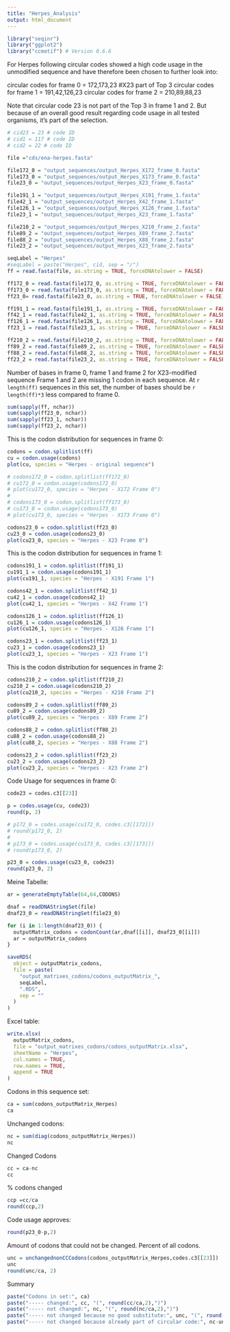 ```yaml
---
title: "Herpes_Analysis"
output: html_document
---
```


```r
library("seqinr")
library("ggplot2")
library("ccmotif") # Version 0.6.6
```

For Herpes following circular codes showed a high code usage in the unmodified sequence and have therefore been chosen to further look into:

circular codes for frame 0 = 172,173,23 #X23 part of Top 3
circular codes for frame 1 = 191,42,126,23
circular codes for frame 2 = 210,89,88,23

Note that circular code 23 is not part of the Top 3 in frame 1 and 2. But because of an overall good result regarding code usage in all tested organisms, it's part of the selection.
```r
# cid23 = 23 # code ID
# cid1 = 117 # code ID
# cid2 = 22 # code ID

file ="cds/ena-herpes.fasta"

file172_0 = "output_sequences/output_Herpes_X172_frame_0.fasta"
file173_0 = "output_sequences/output_Herpes_X173_frame_0.fasta"
file23_0 = "output_sequences/output_Herpes_X23_frame_0.fasta"

file191_1 = "output_sequences/output_Herpes_X191_frame_1.fasta"
file42_1 = "output_sequences/output_Herpes_X42_frame_1.fasta"
file126_1 = "output_sequences/output_Herpes_X126_frame_1.fasta"
file23_1 = "output_sequences/output_Herpes_X23_frame_1.fasta"

file210_2 = "output_sequences/output_Herpes_X210_frame_2.fasta"
file89_2 = "output_sequences/output_Herpes_X89_frame_2.fasta"
file88_2 = "output_sequences/output_Herpes_X88_frame_2.fasta"
file23_2 = "output_sequences/output_Herpes_X23_frame_2.fasta"

seqLabel = "Herpes"
#seqLabel = paste("Herpes", cid, sep = "/")
ff = read.fasta(file, as.string = TRUE, forceDNAtolower = FALSE)

ff172_0 = read.fasta(file172_0, as.string = TRUE, forceDNAtolower = FALSE)
ff173_0 = read.fasta(file173_0, as.string = TRUE, forceDNAtolower = FALSE)
ff23_0= read.fasta(file23_0, as.string = TRUE, forceDNAtolower = FALSE)

ff191_1 = read.fasta(file191_1, as.string = TRUE, forceDNAtolower = FALSE)
ff42_1 = read.fasta(file42_1, as.string = TRUE, forceDNAtolower = FALSE)
ff126_1 = read.fasta(file126_1, as.string = TRUE, forceDNAtolower = FALSE)
ff23_1 = read.fasta(file23_1, as.string = TRUE, forceDNAtolower = FALSE)

ff210_2 = read.fasta(file210_2, as.string = TRUE, forceDNAtolower = FALSE)
ff89_2 = read.fasta(file89_2, as.string = TRUE, forceDNAtolower = FALSE)
ff88_2 = read.fasta(file88_2, as.string = TRUE, forceDNAtolower = FALSE)
ff23_2 = read.fasta(file23_2, as.string = TRUE, forceDNAtolower = FALSE)
```

Number of bases in frame 0, frame 1 and frame 2 for X23-modified sequence 
Frame 1 and 2 are missing 1 codon in each sequence. At `r length(ff)` sequences in this set, the number of bases should be `r length(ff)*3` less compared to frame 0.
```r
sum(sapply(ff, nchar))
sum(sapply(ff23_0, nchar))
sum(sapply(ff23_1, nchar))
sum(sapply(ff23_2, nchar))
```
This is the codon distribution for sequences in frame 0:
```r
codons = codon.splitlist(ff)
cu = codon.usage(codons)
plot(cu, species = "Herpes - original sequence")

# codons172_0 = codon.splitlist(ff172_0)
# cu172_0 = codon.usage(codons172_0)
# plot(cu172_0, species = "Herpes - X172 Frame 0")
# 
# codons173_0 = codon.splitlist(ff173_0)
# cu173_0 = codon.usage(codons173_0)
# plot(cu173_0, species = "Herpes - X173 Frame 0")

codons23_0 = codon.splitlist(ff23_0)
cu23_0 = codon.usage(codons23_0)
plot(cu23_0, species = "Herpes - X23 Frame 0")
```
This is the codon distribution for sequences in frame 1:
```r
codons191_1 = codon.splitlist(ff191_1)
cu191_1 = codon.usage(codons191_1)
plot(cu191_1, species = "Herpes - X191 Frame 1")

codons42_1 = codon.splitlist(ff42_1)
cu42_1 = codon.usage(codons42_1)
plot(cu42_1, species = "Herpes - X42 Frame 1")

codons126_1 = codon.splitlist(ff126_1)
cu126_1 = codon.usage(codons126_1)
plot(cu126_1, species = "Herpes - X126 Frame 1")

codons23_1 = codon.splitlist(ff23_1)
cu23_1 = codon.usage(codons23_1)
plot(cu23_1, species = "Herpes - X23 Frame 1")
```
This is the codon distribution for sequences in frame 2:
```r
codons210_2 = codon.splitlist(ff210_2)
cu210_2 = codon.usage(codons210_2)
plot(cu210_2, species = "Herpes - X210 Frame 2")

codons89_2 = codon.splitlist(ff89_2)
cu89_2 = codon.usage(codons89_2)
plot(cu89_2, species = "Herpes - X89 Frame 2")

codons88_2 = codon.splitlist(ff88_2)
cu88_2 = codon.usage(codons88_2)
plot(cu88_2, species = "Herpes - X88 Frame 2")

codons23_2 = codon.splitlist(ff23_2)
cu23_2 = codon.usage(codons23_2)
plot(cu23_2, species = "Herpes - X23 Frame 2")
```

Code Usage for sequences in frame 0:
```r
code23 = codes.c3[[23]]

p = codes.usage(cu, code23)
round(p, 2)

# p172_0 = codes.usage(cu172_0, codes.c3[[172]])
# round(p172_0, 2)
# 
# p173_0 = codes.usage(cu173_0, codes.c3[[173]])
# round(p173_0, 2)

p23_0 = codes.usage(cu23_0, code23)
round(p23_0, 2)
```

Meine Tabelle:
```r
ar = generateEmptyTable(64,64,CODONS)

dnaf = readDNAStringSet(file)
dnaf23_0 = readDNAStringSet(file23_0)

for (i in 1:length(dnaf23_0)) {
  outputMatrix_codons = codonCount(ar,dnaf[[i]], dnaf23_0[[i]])
  ar = outputMatrix_codons
}

saveRDS(
  object = outputMatrix_codons,
  file = paste(
    "output_matrixes_codons/codons_outputMatrix_",
    seqLabel,
    ".RDS",
    sep = ""
  )
)
```

Excel table:
```r
write.xlsx(
  outputMatrix_codons,
  file = "output_matrixes_codons/codons_outputMatrix.xlsx",
  sheetName = "Herpes",
  col.names = TRUE,
  row.names = TRUE,
  append = TRUE
)
```

Codons in this sequence set:
```r
ca = sum(codons_outputMatrix_Herpes)
ca
```

Unchanged codons: 
```r
nc = sum(diag(codons_outputMatrix_Herpes))
nc
```

Changed Codons
```r
cc = ca-nc
cc
```
% codons changed
```r
ccp =cc/ca
round(ccp,2)
```
Code usage approves:
```r
round(p23_0-p,2)
```
Amount of codons that could not be changed. Percent of all codons. 
```r
unc = unchangednonCCCodons(codons_outputMatrix_Herpes,codes.c3[[23]])
unc
round(unc/ca, 2)
```

Summary
```r
paste("Codons in set:", ca)
paste("----- changed:", cc, "(", round(cc/ca,2),")")
paste("----- not changed:", nc, "(", round(nc/ca,2),")")
paste("----- not changed because no good substitute:", unc, "(", round(unc/ca,2),")", "| note: cu in original sequence:", round(p,2))
paste("----- not changed because already part of circular code:", nc-unc, "(", round((nc-unc)/ca,2),")")

```









